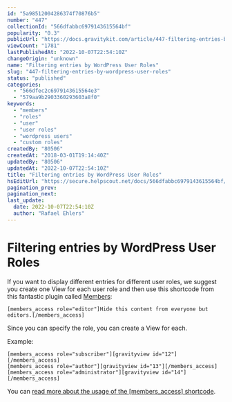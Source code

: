 ```yaml
---
id: "5a98512004286374f70876b5"
number: "447"
collectionId: "566dfabbc6979143615564bf"
popularity: "0.3"
publicUrl: "https://docs.gravitykit.com/article/447-filtering-entries-by-wordpress-user-roles"
viewCount: "1781"
lastPublishedAt: "2022-10-07T22:54:10Z"
changeOrigin: "unknown"
name: "Filtering entries by WordPress User Roles"
slug: "447-filtering-entries-by-wordpress-user-roles"
status: "published"
categories: 
  - "566dfec2c6979143615564e3"
  - "579aa9b2903360293603a8f0"
keywords: 
  - "members"
  - "roles"
  - "user"
  - "user roles"
  - "wordpress users"
  - "custom roles"
createdBy: "80506"
createdAt: "2018-03-01T19:14:40Z"
updatedBy: "80506"
updatedAt: "2022-10-07T22:54:10Z"
title: "Filtering entries by WordPress User Roles"
hsEditUrl: "https://secure.helpscout.net/docs/566dfabbc6979143615564bf/article/5a98512004286374f70876b5"
pagination_prev: 
pagination_next: 
last_update:
  date: 2022-10-07T22:54:10Z
  author: "Rafael Ehlers"
---
```


# Filtering entries by WordPress User Roles

If you want to display different entries for different user roles, we suggest you create one View for each user role and then use this shortcode from this fantastic plugin called [Members](https://wordpress.org/plugins/members/):

```
[members_access role="editor"]Hide this content from everyone but editors.[/members_access]
```

Since you can specify the role, you can create a View for each.

Example:

```
[members_access role="subscriber"][gravityview id="12"][/members_access]
[members_access role="author"][gravityview id="13"][/members_access]
[members_access role="administrator"][gravityview id="14"][/members_access]
```

You can [read more about the usage of the \[members\_access\] shortcode](https://github.com/justintadlock/members/blob/master/readme.md#shortcodes).